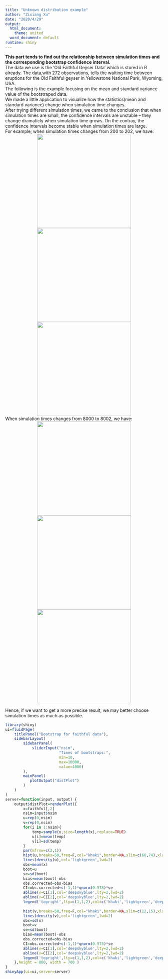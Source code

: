 ```yaml
---
title: "Unknown distribution example"
author: "Zixiang Xu"
date: "2020/4/29"
output:
  html_document:
    theme: united
  word_document: default
runtime: shiny
---
```

**This part tends to find out the relationship between simulation times and the corresponding bootstrap confidence interval.**  
The data we use is the 'Old Faithful Geyser Data' which is stored in R already. The data,with 272 observations, tells the waiting time between eruptions for the Old Faithful geyser in Yellowstone National Park, Wyoming, USA.  
The following is the example focusing on the mean and standard variance value of the bootstraped data.  
We made a little application to visualize how the statistics(mean and standard variance) change when simulation time changes.  
After trying different simulation times, we came to the conclusion that when simulation times are small, the confidence intervals are unstable -- they change dramaticly when simulation time grows. On the contray, the confidence intervals become stable when simulation times are large.  
For example, when simulation times changes from 200 to 202, we have:
<center class="half">
    <img src="200.png"width="300"/><img src="201.png" width="300"/><img src="202.png" width="300"/>
</center>
When simulation times changes from 8000 to 8002, we have:
<center class="half">
    <img src="8000.png"width="300"/><img src="8001.png" width="300"/><img src="8002.png" width="300"/>
</center>

Hence, if we want to get a more precise result, we may better choose simulation times as much as possible.
```r
library(shiny)
ui=fluidPage(
    titlePanel("Bootstrap for faithful data"),
    sidebarLayout(
        sidebarPanel(
            sliderInput("nsim",
                        "Times of bootstraps:",
                        min=10,
                        max=10000,
                        value=4000)
        ),
        mainPanel(
           plotOutput("distPlot")
        )
    )
)
server=function(input, output) {
    output$distPlot=renderPlot({
        x=faithful[,2]
        nsim=input$nsim
        u=rep(0,nsim)
        v=rep(0,nsim)
        for(i in 1:nsim){
            temp=sample(x,size=length(x),replace=TRUE)
            u[i]=mean(temp)
            v[i]=sd(temp)
        }
        par(mfrow=c(2,1))
        hist(u,breaks=50,freq=F,col="khaki",border=NA,xlim=c(68,74),xlab='Waiting Time (min)',main=paste(sep='','Mean Value (Simulation Time = ',nsim,')'))
        lines(density(u),col='lightgreen',lwd=2)
        obs=mean(x)
        boot=u
        se=sd(boot)
        bias=mean(boot)-obs
        obs.corrected=obs-bias
        CI=obs.corrected+c(-1,1)*qnorm(0.975)*se
        abline(v=CI[1],col='deepskyblue',lty=2,lwd=2)
        abline(v=CI[2],col='deepskyblue',lty=2,lwd=2)
        legend('topright',lty=c(1,1,2),col=c('khaki','lightgreen','deepskyblue'),legend=c('Bootstrap Histogram','Bootstrap Density Curve','95% Bias corrected CI'),cex=0.75,lwd=c(10,2,2))
        
        hist(v,breaks=50,freq=F,col="khaki",border=NA,xlim=c(12,15),xlab='Waiting Time (min)',main=paste(sep='','SD Value (Simulation Time = ',nsim,')'))
        lines(density(v),col='lightgreen',lwd=2)
        obs=sd(x)
        boot=v
        se=sd(boot)
        bias=mean(boot)-obs
        obs.corrected=obs-bias
        CI=obs.corrected+c(-1,1)*qnorm(0.975)*se
        abline(v=CI[1],col='deepskyblue',lty=2,lwd=2)
        abline(v=CI[2],col='deepskyblue',lty=2,lwd=2)
        legend('topright',lty=c(1,1,2),col=c('khaki','lightgreen','deepskyblue'),legend=c('Bootstrap Histogram','Bootstrap Density Curve','95% Bias corrected CI'),cex=0.75,lwd=c(10,2,2))
    },height = 800, width = 700 )
}
shinyApp(ui=ui,server=server)
```